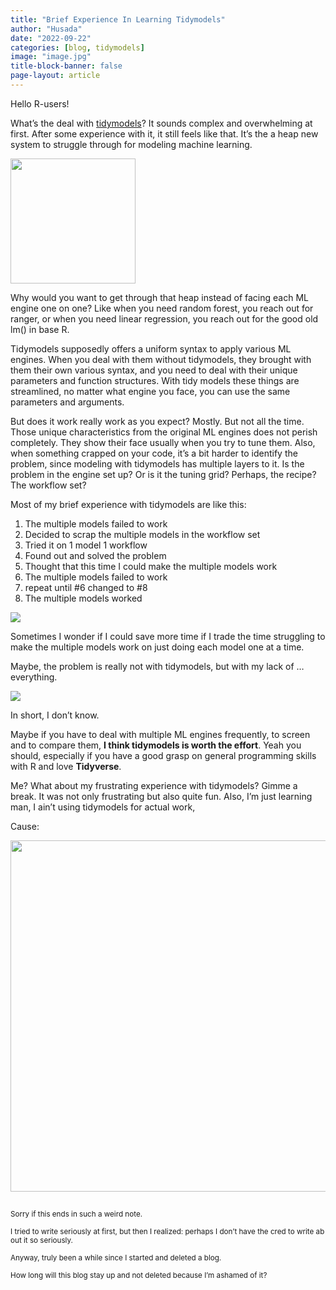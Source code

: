 ```yaml
---
title: "Brief Experience In Learning Tidymodels"
author: "Husada"
date: "2022-09-22"
categories: [blog, tidymodels]
image: "image.jpg"
title-block-banner: false
page-layout: article
---
```


Hello R-users!

What's the deal with [tidymodels](https://www.tidymodels.org/)? It sounds complex and overwhelming at first. After some experience with it, it still feels like that. It's the a heap new system to struggle through for modeling machine learning.

![](tidymodels.png){fig-align="center" width="200"}

Why would you want to get through that heap instead of facing each ML engine one on one? Like when you need random forest, you reach out for ranger, or when you need linear regression, you reach out for the good old lm() in base R.

Tidymodels supposedly offers a uniform syntax to apply various ML engines. When you deal with them without tidymodels, they brought with them their own various syntax, and you need to deal with their unique parameters and function structures. With tidy models these things are streamlined, no matter what engine you face, you can use the same parameters and arguments.

But does it work really work as you expect? Mostly. But not all the time. Those unique characteristics from the original ML engines does not perish completely. They show their face usually when you try to tune them. Also, when something crapped on your code, it's a bit harder to identify the problem, since modeling with tidymodels has multiple layers to it. Is the problem in the engine set up? Or is it the tuning grid? Perhaps, the recipe? The workflow set?

Most of my brief experience with tidymodels are like this:

1.  The multiple models failed to work
2.  Decided to scrap the multiple models in the workflow set
3.  Tried it on 1 model 1 workflow
4.  Found out and solved the problem
5.  Thought that this time I could make the multiple models work
6.  The multiple models failed to work
7.  repeat until #6 changed to #8
8.  The multiple models worked

![](spongebob-patrick.gif){fig-align="center"}

Sometimes I wonder if I could save more time if I trade the time struggling to make the multiple models work on just doing each model one at a time.

Maybe, the problem is really not with tidymodels, but with my lack of ... everything.\

![](giphy.webp){fig-align="center"}

In short, I don't know.

Maybe if you have to deal with multiple ML engines frequently, to screen and to compare them, **I think tidymodels is worth the effort**. Yeah you should, especially if you have a good grasp on general programming skills with R and love **Tidyverse**.

Me? What about my frustrating experience with tidymodels? Gimme a break. It was not only frustrating but also quite fun. Also, I'm just learning man, I ain't using tidymodels for actual work,

Cause:

![](quote.jpg){fig-align="center" width="562"}

## 

~Sorry if this ends in such a weird note.~

~I tried to write seriously at first, but then I realized: perhaps I don't have the cred to write about it so seriously.~

~Anyway, truly been a while since I started and deleted a blog.~

~How long will this blog stay up and not deleted because I'm ashamed of it?~
